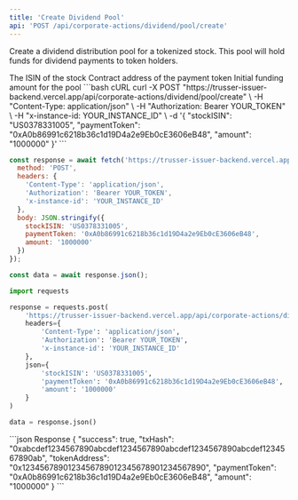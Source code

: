 ```yaml
---
title: 'Create Dividend Pool'
api: 'POST /api/corporate-actions/dividend/pool/create'
---
```


Create a dividend distribution pool for a tokenized stock. This pool will hold funds for dividend payments to token holders.

<ParamField body="stockISIN" type="string" required>
  The ISIN of the stock
</ParamField>

<ParamField body="paymentToken" type="string" required>
  Contract address of the payment token
</ParamField>

<ParamField body="amount" type="string" required>
  Initial funding amount for the pool
</ParamField>

<RequestExample>
```bash cURL
curl -X POST "https://trusser-issuer-backend.vercel.app/api/corporate-actions/dividend/pool/create" \
  -H "Content-Type: application/json" \
  -H "Authorization: Bearer YOUR_TOKEN" \
  -H "x-instance-id: YOUR_INSTANCE_ID" \
  -d '{
    "stockISIN": "US0378331005",
    "paymentToken": "0xA0b86991c6218b36c1d19D4a2e9Eb0cE3606eB48",
    "amount": "1000000"
  }'
```

```javascript JavaScript
const response = await fetch('https://trusser-issuer-backend.vercel.app/api/corporate-actions/dividend/pool/create', {
  method: 'POST',
  headers: {
    'Content-Type': 'application/json',
    'Authorization': 'Bearer YOUR_TOKEN',
    'x-instance-id': 'YOUR_INSTANCE_ID'
  },
  body: JSON.stringify({
    stockISIN: 'US0378331005',
    paymentToken: '0xA0b86991c6218b36c1d19D4a2e9Eb0cE3606eB48',
    amount: '1000000'
  })
});

const data = await response.json();
```

```python Python
import requests

response = requests.post(
    'https://trusser-issuer-backend.vercel.app/api/corporate-actions/dividend/pool/create',
    headers={
        'Content-Type': 'application/json',
        'Authorization': 'Bearer YOUR_TOKEN',
        'x-instance-id': 'YOUR_INSTANCE_ID'
    },
    json={
        'stockISIN': 'US0378331005',
        'paymentToken': '0xA0b86991c6218b36c1d19D4a2e9Eb0cE3606eB48',
        'amount': '1000000'
    }
)

data = response.json()
```
</RequestExample>

<ResponseExample>
```json Response
{
  "success": true,
  "txHash": "0xabcdef1234567890abcdef1234567890abcdef1234567890abcdef1234567890ab",
  "tokenAddress": "0x1234567890123456789012345678901234567890",
  "paymentToken": "0xA0b86991c6218b36c1d19D4a2e9Eb0cE3606eB48",
  "amount": "1000000"
}
```
</ResponseExample>